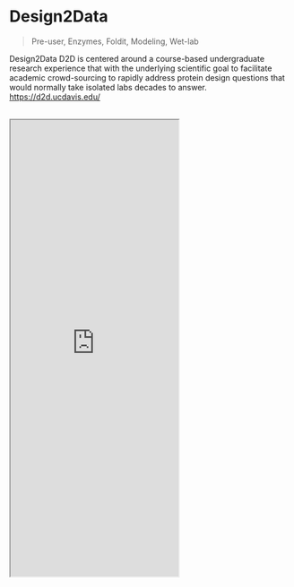 # Design2Data


> Pre-user, Enzymes, Foldit, Modeling, Wet-lab

Design2Data D2D is centered around a course-based undergraduate research experience that with the underlying scientific goal to facilitate academic crowd-sourcing to rapidly address protein design questions that would normally take isolated labs decades to answer.
https://d2d.ucdavis.edu/
<br></br>
<iframe className="w-full" height="815" src="https://d2d.ucdavis.edu/"></iframe>
